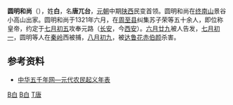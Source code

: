 '''圆明和尚'''（{{bd||？|1321年|catIdx=B白}}），姓'''白'''，名'''唐兀台'''，[[元朝|元朝]]中期[[陕西|陕西]]民变首领。圆明和尚在[[终南山|终南山]]景谷小高山出家。圆明和尚于1321年六月，在[[周至县|周至县]]纠集苏子荣等五十余人，即位称皇帝，约定于[[七月初五|七月初五]]攻奉元路（[[长安|长安]]，今[[西安|西安]]）。[[六月廿九|六月廿九]]被人告发，[[七月初一|七月初一]]，圆明等人在[[秦岭|秦岭]]西被捕，[[八月初九|八月初九]]，被[[达鲁花赤|达鲁花赤]][[伯颜_(元末)|伯颜]]杀害。

== 参考资料 ==
*[https://web.archive.org/web/20120907031728/http://www.zh5000.com/ZHJD/gxjd/2006/qitabu/ls/2/gxjd-0498.htm 中华五千年网—元代农民起义年表]

{{中國民變起事領袖}}
{{中國人物小作品}}

[[Category:元朝人|B白]]
[[Category:陕西人|B白]]
[[Category:白姓|T唐]]